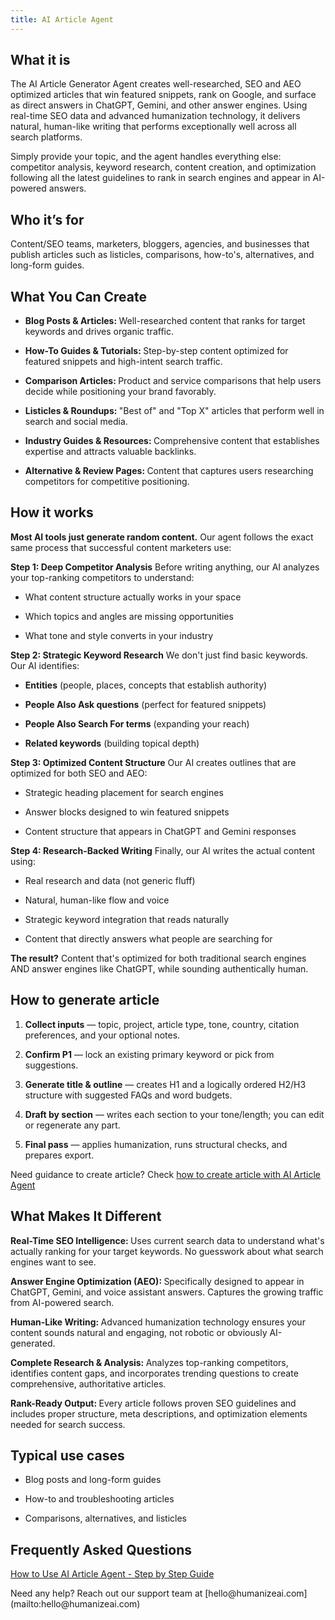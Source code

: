 ```yaml
---
title: AI Article Agent
---
```

## What it is

The AI Article Generator Agent creates well-researched, SEO and AEO optimized articles that win featured snippets, rank on Google, and surface as direct answers in ChatGPT, Gemini, and other answer engines. Using real-time SEO data and advanced humanization technology, it delivers natural, human-like writing that performs exceptionally well across all search platforms.

Simply provide your topic, and the agent handles everything else: competitor analysis, keyword research, content creation, and optimization following all the latest guidelines to rank in search engines and appear in AI-powered answers.

## Who it’s for

Content/SEO teams, marketers, bloggers, agencies, and businesses that publish articles such as listicles, comparisons, how-to's, alternatives, and long-form guides.

## What You Can Create

- **Blog Posts & Articles:&#xA0;**&#x57;ell-researched content that ranks for target keywords and drives organic traffic.

- **How-To Guides & Tutorials:&#xA0;**&#x53;tep-by-step content optimized for featured snippets and high-intent search traffic.

- **Comparison Articles:&#xA0;**&#x50;roduct and service comparisons that help users decide while positioning your brand favorably.

- **Listicles & Roundups:&#xA0;**"Best of" and "Top X" articles that perform well in search and social media.

- **Industry Guides & Resources:&#xA0;**&#x43;omprehensive content that establishes expertise and attracts valuable backlinks.

- **Alternative & Review Pages:&#xA0;**&#x43;ontent that captures users researching competitors for competitive positioning.

## How it works

**Most AI tools just generate random content.** Our agent follows the exact same process that successful content marketers use:

**Step 1: Deep Competitor Analysis** Before writing anything, our AI analyzes your top-ranking competitors to understand:

- What content structure actually works in your space

- Which topics and angles are missing opportunities

- What tone and style converts in your industry

**Step 2: Strategic Keyword Research** We don't just find basic keywords. Our AI identifies:

- **Entities** (people, places, concepts that establish authority)

- **People Also Ask questions** (perfect for featured snippets)

- **People Also Search For terms** (expanding your reach)

- **Related keywords** (building topical depth)

**Step 3: Optimized Content Structure** Our AI creates outlines that are optimized for both SEO and AEO:

- Strategic heading placement for search engines

- Answer blocks designed to win featured snippets

- Content structure that appears in ChatGPT and Gemini responses

**Step 4: Research-Backed Writing** Finally, our AI writes the actual content using:

- Real research and data (not generic fluff)

- Natural, human-like flow and voice

- Strategic keyword integration that reads naturally

- Content that directly answers what people are searching for

**The result?** Content that's optimized for both traditional search engines AND answer engines like ChatGPT, while sounding authentically human.

## How to generate article

1. **Collect inputs** — topic, project, article type, tone, country, citation preferences, and your optional notes.

2. **Confirm P1** — lock an existing primary keyword or pick from suggestions.

3. **Generate title & outline** — creates H1 and a logically ordered H2/H3 structure with suggested FAQs and word budgets.

4. **Draft by section** — writes each section to your tone/length; you can edit or regenerate any part.

5. **Final pass** — applies humanization, runs structural checks, and prepares export.

Need guidance to create article? Check [how to create article with AI Article Agent](/faq/create-with-ai-article-agent)

## What Makes It Different

**Real-Time SEO Intelligence:&#xA0;**&#x55;ses current search data to understand what's actually ranking for your target keywords. No guesswork about what search engines want to see.

**Answer Engine Optimization (AEO):&#xA0;**&#x53;pecifically designed to appear in ChatGPT, Gemini, and voice assistant answers. Captures the growing traffic from AI-powered search.

**Human-Like Writing:&#xA0;**&#x41;dvanced humanization technology ensures your content sounds natural and engaging, not robotic or obviously AI-generated.

**Complete Research & Analysis:&#xA0;**&#x41;nalyzes top-ranking competitors, identifies content gaps, and incorporates trending questions to create comprehensive, authoritative articles.

**Rank-Ready Output:&#xA0;**&#x45;very article follows proven SEO guidelines and includes proper structure, meta descriptions, and optimization elements needed for search success.

## Typical use cases

- Blog posts and long-form guides

- How-to and troubleshooting articles

- Comparisons, alternatives, and listicles

## Frequently Asked Questions

[How to Use AI Article Agent - Step by Step Guide](/faq/create-with-ai-article-agent)

<Callout uid="1c28415f-c02e-4525-b028-8052266419dd" kind="info" collapsed="false">
  Need any help? Reach out our support team at [hello@humanizeai.com](mailto:hello@humanizeai.com)&#x20;
</Callout>

